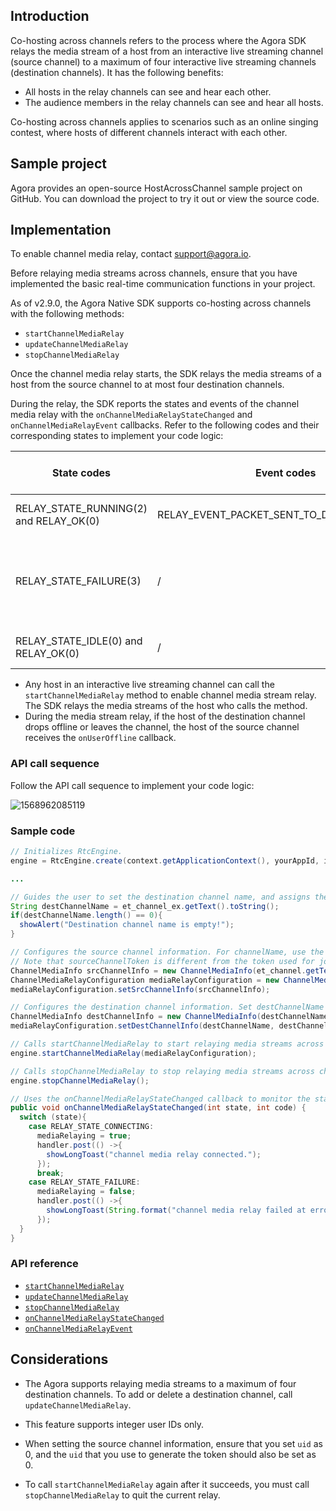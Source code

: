 <PlatformWrapper platform="android">

## Introduction

Co-hosting across channels refers to the process where the Agora SDK relays the media stream of a host from an interactive live streaming channel (source channel) to a maximum of four interactive live streaming channels (destination channels). It has the following benefits:

- All hosts in the relay channels can see and hear each other.
- The audience members in the relay channels can see and hear all hosts.

Co-hosting across channels applies to scenarios such as an online singing contest, where hosts of different channels interact with each other.


## Sample project

Agora provides an open-source <Link to="{{GLOBAL.AGORA_API_EXAMPLES_ANDROID_BLOB}}/advanced/HostAcrossChannel.java">HostAcrossChannel</Link> sample project on GitHub. You can download the project to try it out or view the source code.

## Implementation

<div class="alert note">To enable channel media relay, contact <a href="mailto:support@agora.io">support@agora.io</a>.</div>

Before relaying media streams across channels, ensure that you have implemented the basic real-time communication functions in your project.

As of v2.9.0, the Agora Native SDK supports co-hosting across channels with the following methods:

- `startChannelMediaRelay`
- `updateChannelMediaRelay`
- `stopChannelMediaRelay`

Once the channel media relay starts, the SDK relays the media streams of a host from the source channel to at most four destination channels.

During the relay, the SDK reports the states and events of the channel media relay with the `onChannelMediaRelayStateChanged` and `onChannelMediaRelayEvent` callbacks. Refer to the following codes and their corresponding states to implement your code logic:

| State codes | Event codes | The media stream relay state |
| ---------------- | ---------------- | ---------------- |
| RELAY_STATE_RUNNING(2) and RELAY_OK(0)      | RELAY_EVENT_PACKET_SENT_TO_DEST_CHANNEL(4)     | The channel media relay starts.      |
| RELAY_STATE_FAILURE(3)      | /     | Exceptions occur for the media stream relay. Refer to the error parameter for troubleshooting.      |
| RELAY_STATE_IDLE(0) and RELAY_OK(0)      | /     | The channel media relay stops.      |

<div class="alert note"><ul><li>Any host in an interactive live streaming channel can call the <code>startChannelMediaRelay</code> method to enable channel media stream relay. The SDK relays the media streams of the host who calls the method.</li>
<li>During the media stream relay, if the host of the destination channel drops offline or leaves the channel, the host of the source channel receives the <code>onUserOffline</code> callback.</li></ul></div>

### API call sequence

Follow the API call sequence to implement your code logic:

![1568962085119](https://web-cdn.agora.io/docs-files/1568962085119)

### Sample code

```java
// Initializes RtcEngine.
engine = RtcEngine.create(context.getApplicationContext(), yourAppId, iRtcRngineEventHandler);

...

// Guides the user to set the destination channel name, and assigns the name to destChannelName.
String destChannelName = et_channel_ex.getText().toString();
if(destChannelName.length() == 0){
  showAlert("Destination channel name is empty!");
}

// Configures the source channel information. For channelName, use the source channel name set by the user. For myUid, set it as 0.
// Note that sourceChannelToken is different from the token used for joining the source channel. You need to generate sourceChannelToken with the source channel name and a uid of 0.
ChannelMediaInfo srcChannelInfo = new ChannelMediaInfo(et_channel.getText().toString(), sourceChannelToken, myUid);
ChannelMediaRelayConfiguration mediaRelayConfiguration = new ChannelMediaRelayConfiguration();
mediaRelayConfiguration.setSrcChannelInfo(srcChannelInfo);

// Configures the destination channel information. Set destChannelName as the channel name set by the user. myUid is the user ID that the user uses in the destination channerl.
ChannelMediaInfo destChannelInfo = new ChannelMediaInfo(destChannelName, destChannelToken, myUid);
mediaRelayConfiguration.setDestChannelInfo(destChannelName, destChannelInfo);

// Calls startChannelMediaRelay to start relaying media streams across channels.
engine.startChannelMediaRelay(mediaRelayConfiguration);

// Calls stopChannelMediaRelay to stop relaying media streams across channels.
engine.stopChannelMediaRelay();
```

```java
// Uses the onChannelMediaRelayStateChanged callback to monitor the state of the channel media relay.
public void onChannelMediaRelayStateChanged(int state, int code) {
  switch (state){
    case RELAY_STATE_CONNECTING:
      mediaRelaying = true;
      handler.post(() ->{
        showLongToast("channel media relay connected.");
      });
      break;
    case RELAY_STATE_FAILURE:
      mediaRelaying = false;
      handler.post(() ->{
        showLongToast(String.format("channel media relay failed at error code: %d", code));
      });
  }
}
```

### API reference

- [`startChannelMediaRelay`](https://api-ref.agora.io/en/video-sdk/android/3.x/classio_1_1agora_1_1rtc_1_1_rtc_engine.html#a6f09ba685f8ab01d7dc06173286950f6)
- [`updateChannelMediaRelay`](https://api-ref.agora.io/en/video-sdk/android/3.x/classio_1_1agora_1_1rtc_1_1_rtc_engine.html#abd40d706379d27cf617376a504f394bd)
- [`stopChannelMediaRelay`](https://api-ref.agora.io/en/video-sdk/android/3.x/classio_1_1agora_1_1rtc_1_1_rtc_engine.html#a0f9f19e48c21190dd4e697dec632c328)
- [`onChannelMediaRelayStateChanged`](https://api-ref.agora.io/en/video-sdk/android/3.x/classio_1_1agora_1_1rtc_1_1_i_rtc_engine_event_handler.html#a89fd95b3536e8e6afd5f001926162f66)
- [`onChannelMediaRelayEvent`](https://api-ref.agora.io/en/video-sdk/android/3.x/classio_1_1agora_1_1rtc_1_1_i_rtc_engine_event_handler.html#a6fe2367e9ea61e48a4cc3b373d198b54)

## Considerations

- The Agora <Vg k="VSDK" /> supports relaying media streams to a maximum of four destination channels. To add or delete a destination channel, call `updateChannelMediaRelay`.
- This feature supports integer user IDs only.

- When setting the source channel information, ensure that you set `uid` as 0, and the `uid` that you use to generate the token should also be set as 0.

- To call `startChannelMediaRelay` again after it succeeds, you must call `stopChannelMediaRelay` to quit the current relay.

</PlatformWrapper>